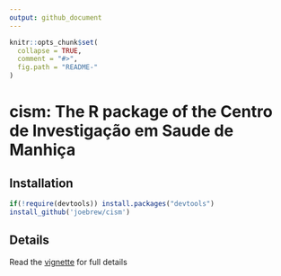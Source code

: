 ```yaml
---
output: github_document
---
```


<!-- README.md is generated from README.Rmd. Please edit that file -->

```r
knitr::opts_chunk$set(
  collapse = TRUE,
  comment = "#>",
  fig.path = "README-"
)
```

# cism: The R package of the Centro de Investigação em Saude de Manhiça

## Installation


```r
if(!require(devtools)) install.packages("devtools")
install_github('joebrew/cism')
```

## Details

Read the [vignette](vignettes/vignette.Rmd) for full details